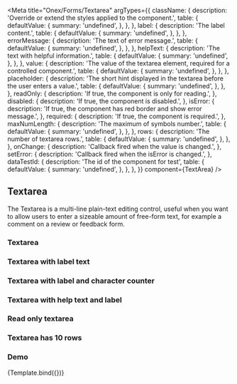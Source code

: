 

<Meta
  title="Onex/Forms/Textarea"
  argTypes={{
    className: {
      description: 'Override or extend the styles applied to the component.',
      table: {
        defaultValue: {
          summary: 'undefined',
        },
      },
    },
    label: {
      description: 'The label content.',
      table: {
        defaultValue: {
          summary: 'undefined',
        },
      },
    },
    errorMessage: {
      description: 'The text of error message.',
      table: {
        defaultValue: {
          summary: 'undefined',
        },
      },
    },
    helpText: {
      description: 'The text with helpful information.',
      table: {
        defaultValue: {
          summary: 'undefined',
        },
      },
    },
    value: {
      description: 'The value of the textarea element, required for a controlled component.',
      table: {
        defaultValue: {
          summary: 'undefined',
        },
      },
    },
    placeholder: {
      description: 'The short hint displayed in the textarea before the user enters a value.',
      table: {
        defaultValue: {
          summary: 'undefined',
        },
      },
    },
    readOnly: {
      description: 'If true, the component is only for reading.',
    },
    disabled: {
      description: 'If true, the component is disabled.',
    },
    isError: {
      description: 'If true, the component has red border and show error message.',
    },
    required: {
      description: 'If true, the component is required.',
    },
    maxNumLength: {
      description: 'The maximum of symbols number.',
      table: {
        defaultValue: {
          summary: 'undefined',
        },
      },
    },
    rows: {
      description: 'The number of textarea rows.',
      table: {
        defaultValue: {
          summary: 'undefined',
        },
      },
    },
    onChange: {
      description: 'Callback fired when the value is changed.',
    },
    setError: {
      description: 'Callback fired when the isError is changed.',
    },
    dataTestId: {
      description: 'The id of the component for test',
      table: {
        defaultValue: {
          summary: 'undefined',
        },
      },
    },
  }}
  component={TextArea}
/>


## Textarea

The Textarea is a multi-line plain-text editing control, useful when you want to allow users to enter a sizeable amount of free-form text, for example a comment on a review or feedback form.

### Textarea

<Canvas>
  <Story name="Default" story={stories.Default} />
  <Story name="DefaultDisabled" story={stories.DefaultDisabled} />
  <Story name="DefaultError" story={stories.DefaultError} />
</Canvas>

### Textarea with label text

<Canvas>
  <Story name="Label" story={stories.Label} />
  <Story name="LabelDisabled" story={stories.LabelDisabled} />
  <Story name="LabelError" story={stories.LabelError} />
</Canvas>

### Textarea with label and character counter

<Canvas>
  <Story name="LabelNumCounter" story={stories.LabelNumCounter} />
  <Story name="LabelNumCounterDisabled" story={stories.LabelNumCounterDisabled} />
  <Story name="LabelNumCounterError" story={stories.LabelNumCounterError} />
</Canvas>

### Textarea with help text and label

<Canvas>
  <Story name="LabelHelpText" story={stories.LabelHelpText} />
  <Story name="LabelHelpTextDisabled" story={stories.LabelHelpTextDisabled} />
  <Story name="LabelHelpTextError" story={stories.LabelHelpTextError} />
</Canvas>

### Read only textarea

<Canvas>
  <Story name="ReadOnly" story={stories.ReadOnly} />
</Canvas>

### Textarea has 10 rows

<Canvas>
  <Story name="Rows" story={stories.Rows} />
</Canvas>

### Demo

<Canvas>
  <Story
    name="Demo"
    args={{
      placeholder: 'Message',
      helpText: 'Help text',
      label: 'Label',
      className: 'custom-textarea',
      dataTestId: 'text-textarea-id',
      value: 'Filled',
    }}
  >
    {Template.bind({})}
  </Story>
</Canvas>

<ArgsTable story="Demo" />
